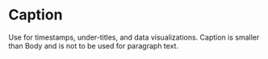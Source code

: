 

<Meta of={stories} />

# Caption

Use for timestamps, under-titles, and data visualizations. Caption is smaller than Body and is not to be used for paragraph text.

<Canvas of={stories.Default} />

<Controls of={stories.Default} />
